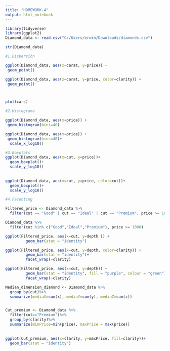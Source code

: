 ---
title: "HOMEWORK-4"
output: html_notebook
---


```{r}
library(tidyverse)
library(ggplot2)
Diamond_data <- read.csv("C:/Users/erwin/Downloads/diamonds.csv")

str(Diamond_data)

#1.Dispersión

ggplot(Diamond_data, aes(x=carat, y=price)) +
 geom_point() 

ggplot(Diamond_data, aes(x=carat, y=price, color=clarity)) +
 geom_point() 



plot(cars)
```
```{r}

#2.Histograma

ggplot(Diamond_data, aes(x=price)) +
 geom_histogram(bins=40)

ggplot(Diamond_data, aes(x=price)) +
 geom_histogram(bins=40)+
  scale_x_log10()

```
```{r}

#3.Boxplots
ggplot(Diamond_data, aes(x=cut, y=price))+
  geom_boxplot()+
  scale_y_log10()
  
  
ggplot(Diamond_data, aes(x=cut, y=price, color=cut))+
  geom_boxplot()+
  scale_y_log10()


```
```{r}
#4.Facenting

Filtered_price <- Diamond_data %>%
  filter(cut == "Good" | cut == "Ideal" | cut == "Premium", price >= 1000) 

Diamond_data %>%
  filter(cut %in% c("Good","Ideal","Premium"), price >= 1000)

ggplot(Filtered_price, aes(x=cut, y=depth )) +
         geom_bar(stat = "identity")

ggplot(Filtered_price, aes(x=cut, y=depth, color=clarity)) +
         geom_bar(stat = "identity")+
         facet_wrap(~clarity)

ggplot(Filtered_price, aes(x=cut, y=depth)) +
         geom_bar(stat = "identity", fill = "purple", colour = "green") +
         facet_wrap(~clarity)


```
```{r}

Median_dimension_diamond <- Diamond_data %>%
  group_by(cut)%>%
  summarize(mediaX=sum(x), mediaY=sum(y), mediaZ=sum(z))


Cut_premium <- Diamond_data %>%
  filter(cut=="Premium")%>%
  group_by(clarity)%>%
  summarize(minPrice=min(price), maxPrice = max(price))
  
  
ggplot(Cut_premium, aes(x=clarity, y=maxPrice, fill=clarity))+
  geom_bar(stat = "identity")
  
  
```


